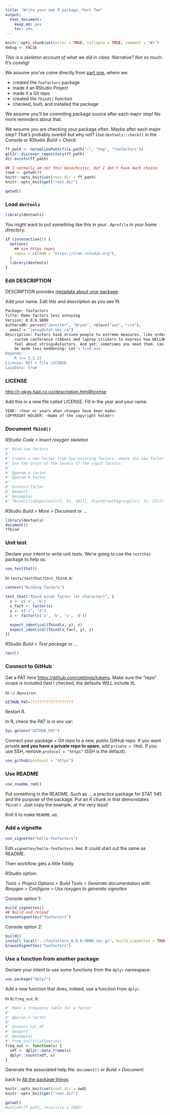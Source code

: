 ```yaml
---
title: "Write your own R package, Part Two"
output: 
  html_document: 
    keep_md: yes
    toc: yes
---
```


```r
knitr::opts_chunk$set(error = TRUE, collapse = TRUE, comment = "#>")
debug <- FALSE
```

*This is a skeleton account of what we did in class. Narrative? Not so much. It's coming!*

We assume you've come directly from [part one](packages04_foofactors-package-01.html), where we:

  * created the `foofactors` package
  * made it an RStudio Project
  * made it a Git repo
  * created the `fbind()` function
  * checked, built, and installed the package
  
We assume you'll be commiting package source after each major step! No more reminders about that.

We assume you are checking your package often. Maybe after each major step? That's probably overkill but why not? Use `devtools::check()` in the Console or RStudio *Build > Check*.

```r
ff_path <- normalizePath(file.path("~", "tmp", "foofactors"))
git2r::discover_repository(ff_path)
dir.exists(ff_path)

## I normally am not this masochistic, but I don't have much choice.
(owd <- getwd())
knitr::opts_knit$set(root.dir = ff_path)
knitr::opts_knit$get("root.dir")
```

```r
getwd()
```

### Load `devtools`

```r
library(devtools)
```

You might want to put something like this in your `.Rprofile` in your home directory:

```r
if (interactive()) {
  options(
    ## use https repos
    repos = c(CRAN = "https://cran.rstudio.org"),
  )
  library(devtools)
}
```

### Edit DESCRIPTION

DESCRIPTION provides [metadata about your package](http://r-pkgs.had.co.nz/description.html).

Add your name. Edit title and description as you see fit.

``` sh
Package: foofactors
Title: Make factors less annoying
Version: 0.0.0.9000
Authors@R: person("Jennifer", "Bryan", role=c("aut", "cre"),
  email = "jenny@stat.ubc.ca")
Description: Factors have driven people to extreme measures, like ordering
    custom conference ribbons and laptop stickers to express how HELLNO we
    feel about stringsAsFactors. And yet, sometimes you need them. Can they
    be made less maddening? Let's find out.
Depends:
    R (>= 3.2.2)
License: MIT + file LICENSE
LazyData: true
```

### LICENSE

<http://r-pkgs.had.co.nz/description.html#license>

Add this in a new file called LICENSE. Fill in the year and your name.

``` sh
YEAR: <Year or years when changes have been made>
COPYRIGHT HOLDER: <Name of the copyright holder>
```

### Document `fbind()`

RStudio *Code > Insert roxygen skeleton*

``` sh
#' Bind two factors
#'
#' Create a new factor from two existing factors, where the new factor's levels
#' are the union of the levels of the input factors.
#'
#' @param a factor
#' @param b factor
#'
#' @return factor
#' @export
#' @examples
#' fbind(iris$Species[c(1, 51, 101)], PlantGrowth$group[c(1, 11, 21)])
```

RStudio *Build > More > Document* or ...

```r
library(devtools)
document()
?fbind
```

### Unit test

Declare your intent to write unit tests. We're going to use the `testthat` package to help us.

```r
use_testthat()
```

In `tests/testthat/test_fbind.R`:

```r
context("Binding factors")

test_that("fbind binds factor (or character)", {
  x <- c('a', 'b')
  x_fact <- factor(x)
  y <- c('c', 'd')
  z <- factor(c('a', 'b', 'c', 'd'))

  expect_identical(fbind(x, y), z)
  expect_identical(fbind(x_fact, y), z)
})
```

RStudio *Build > Test package* or ...

```r
test()
```

### Connect to GitHub

Get a PAT here <https://github.com/settings/tokens>. Make sure the "repo" scope is included (last I checked, the defaults WILL include it).

In `~/.Renviron`:

``` sh
GITHUB_PAT=???????????????????
```

Restart R.

In R, check the PAT is in env var:

```r
Sys.getenv("GITHUB_PAT")
```

Connect your package = Git repo to a new, public GitHub repo. If you want private **and you have a private repo to spare**, add `private = TRUE`. If you use SSH, remove `protocol = "https"` (SSH is the default).

```r
use_github(protocol = "https")
```

### Use README

```r
use_readme_rmd()
```

Put something in the README. Such as ... a practice package for STAT 545 and the purpose of the package. Put an R chunk in that demonstates `fbind()`. Just copy the example, at the very least!

Knit it to make `README.md`.

### Add a vignette

```r
use_vignette("hello-foofactors")
```

Edit `vignettes/hello-foofactors.Rmd`. It could start out the same as README.

Then workflow gets a little fiddly.

RStudio option:

*Tools > Project Options > Build Tools > Generate documentation with Roxygen > Configure > Use roxygen to generate vignettes*

Console option 1:

```r
build_vignettes()
## Build and reload
browseVignettes("foofactors")
```

Console option 2:

```r
build()
install_local("../foofactors_0.0.0.9000.tar.gz", build_vignettes = TRUE)
browseVignettes("foofactors")
```

### Use a function from another package

Declare your intent to use some functions from the `dplyr` namespace:

```r
use_package("dplyr")
```

Add a new function that does, indeed, use a function from `dplyr`.

In `R/freq_out.R`:

``` r
#' Make a frequency table for a factor
#'
#' @param x factor
#'
#' @return tbl_df
#' @export
#' @examples
#' freq_out(iris$Species)
freq_out <- function(x) {
  xdf <- dplyr::data_frame(x)
  dplyr::count(xdf, x)
}
```

Generate the associated help file: `document()` or *Build > Document*.

back to [All the package things](packages00_index.html)

```r
knitr::opts_knit$set(root.dir = owd)
knitr::opts_knit$get("root.dir")
```

```r
getwd()
#unlink(ff_path, recursive = TRUE)
```
